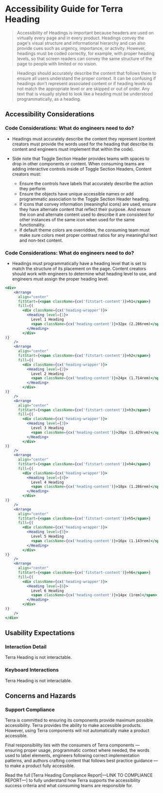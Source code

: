 
<Badge />

# Accessibility Guide for Terra  Heading
> Accessibility of Headings is important because headers are used on virtually every page and in every product. Headings convey the page's visual structure and informational hierarchy and can also provide cues such as urgency, importance, or activity. However, headings must be coded correctly, for example, with proper heading levels, so that screen readers can convey the same structure of the page to people with limited or no vision.  

> Headings should accurately describe the content that follows them to ensure all users understand the proper context. It can be confusing if headings don't represent associated content or if heading levels do not match the appropriate level or are skipped or out of order. Any text that is visually styled to look like a heading must be understood programmatically, as a heading. 

## Accessibility Considerations 

### Code Considerations: What do engineers need to do?
- Headings must accurately describe the content they represent (content creators must provide the words used for the heading that describe its content and engineers must implement that within the code).

- Side note that Toggle Section Header provides teams with spaces to drop in other components or content. When consuming teams are adding interactive controls inside of Toggle Section Headers, Content creators must: 
    - Ensure the controls have labels that accurately describe the action they perform 
    - Ensure the objects have unique accessible names or add programmatic association to the Toggle Section Header heading.
    - If icons that convey information (meaningful icons) are used, ensure they have alternate content that reflect their purpose. And ensure the icon and alternate content used to describe it are consistent for other instances of the same icon when used for the same functionality.
    - If default theme colors are overridden, the consuming team must make sure colors meet proper contrast ratios for any meaningful text and non-text content.

### Code Considerations: What do engineers need to do?

- Headings must programmatically have a heading level that is set to match the structure of its placement on the page. Content creators should work with engineers to determine what heading level to use, and engineers must assign the proper heading level.

<div aria-label="Heading Demo">
  <HeadingLevels />
</div>

```jsx
<div>
    <Arrange
      align="center"
      fitStart={<span className={cx('fitstart-content')}>h1</span>}
      fill={(
        <div className={cx('heading-wrapper')}>
          <Heading level={1}>
            Level 1 Heading
            <span className={cx('heading-content')}>32px (2.286rem)</span>
          </Heading>
        </div>
)}
    />
    <Arrange
      align="center"
      fitStart={<span className={cx('fitstart-content')}>h2</span>}
      fill={(
        <div className={cx('heading-wrapper')}>
          <Heading level={2}>
            Level 2 Heading
            <span className={cx('heading-content')}>24px (1.714rem)</span>
          </Heading>
        </div>
)}
    />
    <Arrange
      align="center"
      fitStart={<span className={cx('fitstart-content')}>h3</span>}
      fill={(
        <div className={cx('heading-wrapper')}>
          <Heading level={3}>
            Level 3 Heading
            <span className={cx('heading-content')}>20px (1.429rem)</span>
          </Heading>
        </div>
)}
    />
    <Arrange
      align="center"
      fitStart={<span className={cx('fitstart-content')}>h4</span>}
      fill={(
        <div className={cx('heading-wrapper')}>
          <Heading level={4}>
            Level 4 Heading
            <span className={cx('heading-content')}>18px (1.286rem)</span>
          </Heading>
        </div>
)}
    />
    <Arrange
      align="center"
      fitStart={<span className={cx('fitstart-content')}>h5</span>}
      fill={(
        <div className={cx('heading-wrapper')}>
          <Heading level={5}>
            Level 5 Heading
            <span className={cx('heading-content')}>16px (1.143rem)</span>
          </Heading>
        </div>
)}
    />
    <Arrange
      align="center"
      fitStart={<span className={cx('fitstart-content')}>h6</span>}
      fill={(
        <div className={cx('heading-wrapper')}>
          <Heading level={6}>
            Level 6 Heading
            <span className={cx('heading-content')}>14px (1rem)</span>
          </Heading>
        </div>
)}
    />
</div>
```

## Usability Expectations

### Interaction Detail
Terra Heading is not interactable.

### Keyboard Interactions
Terra Heading is not interactable.

## Concerns and Hazards

### Support Compliance

Terra is committed to ensuring its components provide maximum possible accessibility. Terra provides the ability to make accessible products. However, using Terra components will not automatically make a product accessible.

Final responsibility lies with the consumers of Terra components — ensuring proper usage, programmatic context where needed, the words used to label elements, engineers following correct implementation patterns, and authors crafting content that follows best practice guidance — to make a product fully accessible.

Read the full [Terra Heading Compliance Report|—LINK TO COMPLIANCE REPORT—] to fully understand how Terra supports the accessibility success criteria and what consuming teams are responsible for.


